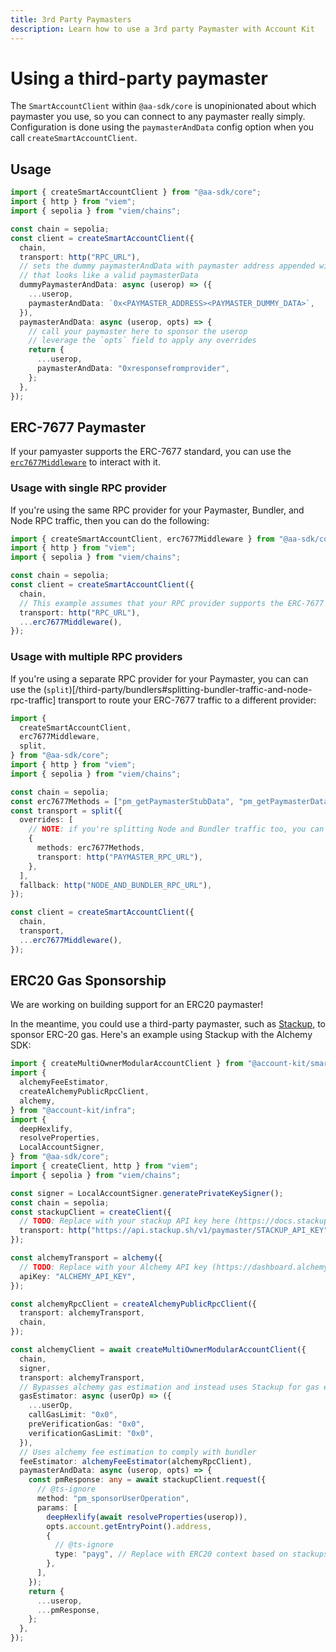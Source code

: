 ```yaml
---
title: 3rd Party Paymasters
description: Learn how to use a 3rd party Paymaster with Account Kit
---
```


# Using a third-party paymaster

The `SmartAccountClient` within `@aa-sdk/core` is unopinionated about which paymaster you use, so you can connect to any paymaster really simply. Configuration is done using the `paymasterAndData` config option when you call `createSmartAccountClient`.

## Usage

```ts twoslash
import { createSmartAccountClient } from "@aa-sdk/core";
import { http } from "viem";
import { sepolia } from "viem/chains";

const chain = sepolia;
const client = createSmartAccountClient({
  chain,
  transport: http("RPC_URL"),
  // sets the dummy paymasterAndData with paymaster address appended with some dummy paymasterData
  // that looks like a valid paymasterData
  dummyPaymasterAndData: async (userop) => ({
    ...userop,
    paymasterAndData: `0x<PAYMASTER_ADDRESS><PAYMASTER_DUMMY_DATA>`,
  }),
  paymasterAndData: async (userop, opts) => {
    // call your paymaster here to sponsor the userop
    // leverage the `opts` field to apply any overrides
    return {
      ...userop,
      paymasterAndData: "0xresponsefromprovider",
    };
  },
});
```

## ERC-7677 Paymaster

If your pamyaster supports the ERC-7677 standard, you can use the [`erc7677Middleware`](/reference/aa-sdk/core/functions/erc7677Middleware) to interact with it.

### Usage with single RPC provider

If you're using the same RPC provider for your Paymaster, Bundler, and Node RPC traffic, then you can do the following:

```ts twoslash
import { createSmartAccountClient, erc7677Middleware } from "@aa-sdk/core";
import { http } from "viem";
import { sepolia } from "viem/chains";

const chain = sepolia;
const client = createSmartAccountClient({
  chain,
  // This example assumes that your RPC provider supports the ERC-7677 methods
  transport: http("RPC_URL"),
  ...erc7677Middleware(),
});
```

### Usage with multiple RPC providers

If you're using a separate RPC provider for your Paymaster, you can can use the (`split`)[/third-party/bundlers#splitting-bundler-traffic-and-node-rpc-traffic] transport to route your ERC-7677 traffic to a different provider:

```ts twoslash
import {
  createSmartAccountClient,
  erc7677Middleware,
  split,
} from "@aa-sdk/core";
import { http } from "viem";
import { sepolia } from "viem/chains";

const chain = sepolia;
const erc7677Methods = ["pm_getPaymasterStubData", "pm_getPaymasterData"];
const transport = split({
  overrides: [
    // NOTE: if you're splitting Node and Bundler traffic too, you can add the bundler config to this array
    {
      methods: erc7677Methods,
      transport: http("PAYMASTER_RPC_URL"),
    },
  ],
  fallback: http("NODE_AND_BUNDLER_RPC_URL"),
});

const client = createSmartAccountClient({
  chain,
  transport,
  ...erc7677Middleware(),
});
```

## ERC20 Gas Sponsorship

We are working on building support for an ERC20 paymaster!

In the meantime, you could use a third-party paymaster, such as [Stackup](https://docs.stackup.sh/docs/paymaster-api), to sponsor ERC-20 gas. Here's an example using Stackup with the Alchemy SDK:

```ts twoslash
import { createMultiOwnerModularAccountClient } from "@account-kit/smart-contracts";
import {
  alchemyFeeEstimator,
  createAlchemyPublicRpcClient,
  alchemy,
} from "@account-kit/infra";
import {
  deepHexlify,
  resolveProperties,
  LocalAccountSigner,
} from "@aa-sdk/core";
import { createClient, http } from "viem";
import { sepolia } from "viem/chains";

const signer = LocalAccountSigner.generatePrivateKeySigner();
const chain = sepolia;
const stackupClient = createClient({
  // TODO: Replace with your stackup API key here (https://docs.stackup.sh/docs/paymaster-api)
  transport: http("https://api.stackup.sh/v1/paymaster/STACKUP_API_KEY"),
});

const alchemyTransport = alchemy({
  // TODO: Replace with your Alchemy API key (https://dashboard.alchemypreview.com/apps)
  apiKey: "ALCHEMY_API_KEY",
});

const alchemyRpcClient = createAlchemyPublicRpcClient({
  transport: alchemyTransport,
  chain,
});

const alchemyClient = await createMultiOwnerModularAccountClient({
  chain,
  signer,
  transport: alchemyTransport,
  // Bypasses alchemy gas estimation and instead uses Stackup for gas estimation
  gasEstimator: async (userOp) => ({
    ...userOp,
    callGasLimit: "0x0",
    preVerificationGas: "0x0",
    verificationGasLimit: "0x0",
  }),
  // Uses alchemy fee estimation to comply with bundler
  feeEstimator: alchemyFeeEstimator(alchemyRpcClient),
  paymasterAndData: async (userop, opts) => {
    const pmResponse: any = await stackupClient.request({
      // @ts-ignore
      method: "pm_sponsorUserOperation",
      params: [
        deepHexlify(await resolveProperties(userop)),
        opts.account.getEntryPoint().address,
        {
          // @ts-ignore
          type: "payg", // Replace with ERC20 context based on stackups documentation
        },
      ],
    });
    return {
      ...userop,
      ...pmResponse,
    };
  },
});
```
